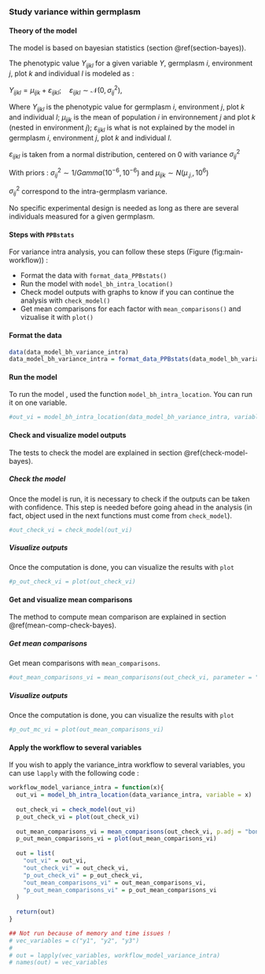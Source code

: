 ### Study variance within germplasm {#variance-intra}

#### Theory of the model
The model is based on bayesian statistics (section \@ref(section-bayes)).

The phenotypic value $Y_{ijkl}$ for a given variable $Y$, germplasm $i$, environment $j$, plot $k$ and individual $l$ is modeled as :

$Y_{ijkl} = \mu_{ijk} + \varepsilon_{ijkl} ; \quad \varepsilon_{ijkl} \sim \mathcal{N} (0,\sigma^2_{ij})$,

Where $Y_{ijkl}$ is the phenotypic value for germplasm $i$, environment $j$, plot $k$ and individual $l$;
$\mu_{ijk}$ is the mean of population $i$ in environnement $j$ and plot $k$ (nested in environment $j$);
$\varepsilon_{ijkl}$ is what is not explained by the model in germplasm $i$, environment $j$, plot $k$ and individual $l$. 

$\varepsilon_{ijkl}$ is taken from a normal distribution, centered on 0 with variance $\sigma^2_{ij}$

With priors :
$\sigma^2_{ij} \sim 1/Gamma(10^{-6},10^{-6})$ and $\mu_{ijk} \sim N(\mu_{.j.},10^{6})$

$\sigma^2_{ij}$ correspond to the intra-germplasm variance.

No specific experimental design is needed as long as there are several individuals measured for a given germplasm.

#### Steps with `PPBstats`

For variance intra analysis, you can follow these steps (Figure \ref(fig:main-workflow)) :

- Format the data with `format_data_PPBstats()`
- Run the model with `model_bh_intra_location()` 
- Check model outputs with graphs to know if you can continue the analysis with `check_model()`
- Get mean comparisons for each factor with `mean_comparisons()` and vizualise it with `plot()`

#### Format the data

```r
data(data_model_bh_variance_intra)
data_model_bh_variance_intra = format_data_PPBstats(data_model_bh_variance_intra, type = "data_agro")
```

#### Run the model
To run the model , used the function `model_bh_intra_location`.
You can run it on one variable.

```r
#out_vi = model_bh_intra_location(data_model_bh_variance_intra, variable = "spike_weight", nb_iterations = 100)
```

#### Check and visualize model outputs

The tests to check the model are explained in section \@ref(check-model-bayes).

##### Check the model

Once the model is run, it is necessary to check if the outputs can be taken with confidence.
This step is needed before going ahead in the analysis (in fact, object used in the next functions must come from `check_model`).

```r
#out_check_vi = check_model(out_vi)
```

##### Visualize outputs

Once the computation is done, you can visualize the results with `plot`

```r
#p_out_check_vi = plot(out_check_vi)
```

#### Get and visualize mean comparisons

The method to compute mean comparison are explained in section \@ref(mean-comp-check-bayes).

##### Get mean comparisons

Get mean comparisons with `mean_comparisons`.

```r
#out_mean_comparisons_vi = mean_comparisons(out_check_vi, parameter = "mu", p.adj = "soft.bonf")
```

##### Visualize outputs

Once the computation is done, you can visualize the results with `plot`

```r
#p_out_mc_vi = plot(out_mean_comparisons_vi)
```


#### Apply the workflow to several variables

If you wish to apply the variance\_intra workflow to several variables, you can use `lapply` with the following code :

```r
workflow_model_variance_intra = function(x){
  out_vi = model_bh_intra_location(data_variance_intra, variable = x)
  
  out_check_vi = check_model(out_vi)
  p_out_check_vi = plot(out_check_vi)
  
  out_mean_comparisons_vi = mean_comparisons(out_check_vi, p.adj = "bonferroni")
  p_out_mean_comparisons_vi = plot(out_mean_comparisons_vi)
  
  out = list(
    "out_vi" = out_vi,
    "out_check_vi" = out_check_vi,
    "p_out_check_vi" = p_out_check_vi,
    "out_mean_comparisons_vi" = out_mean_comparisons_vi,
    "p_out_mean_comparisons_vi" = p_out_mean_comparisons_vi
  )
  
  return(out)
}

## Not run because of memory and time issues !
# vec_variables = c("y1", "y2", "y3")
#
# out = lapply(vec_variables, workflow_model_variance_intra)
# names(out) = vec_variables

```

